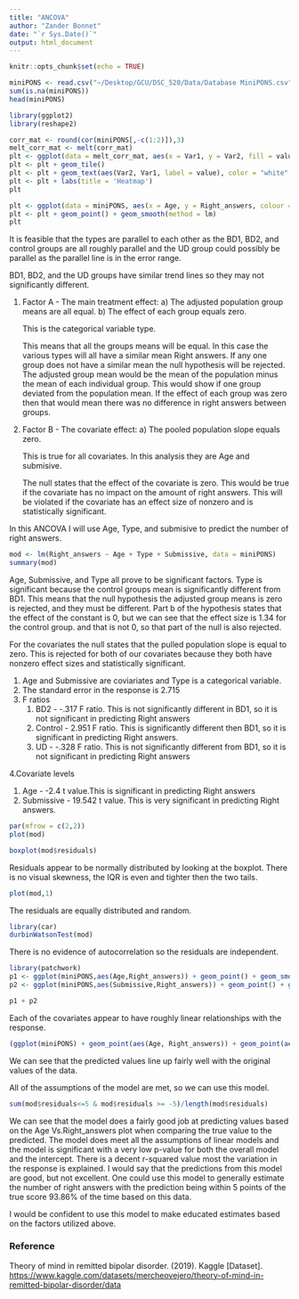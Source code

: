 ```yaml
---
title: "ANCOVA"
author: "Zander Bonnet"
date: "`r Sys.Date()`"
output: html_document
---
```


```r
knitr::opts_chunk$set(echo = TRUE)
```

```r
miniPONS <- read.csv("~/Desktop/GCU/DSC_520/Data/Database MiniPONS.csv", sep=";", stringsAsFactors=TRUE)
sum(is.na(miniPONS))
head(miniPONS)
```

```r
library(ggplot2)
library(reshape2)

corr_mat <- round(cor(miniPONS[,-c(1:2)]),3)
melt_corr_mat <- melt(corr_mat)
plt <- ggplot(data = melt_corr_mat, aes(x = Var1, y = Var2, fill = value)) 
plt <- plt + geom_tile()
plt <- plt + geom_text(aes(Var2, Var1, label = value), color = "white", size = 6)
plt <- plt + labs(title = 'Heatmap')
plt
```

```r
plt <- ggplot(data = miniPONS, aes(x = Age, y = Right_answers, colour = factor(Type)))
plt <- plt + geom_point() + geom_smooth(method = lm)
plt
```

It is feasible that the types are parallel to each other as the BD1, BD2, and control groups are all roughly parallel and the UD group could possibly be parallel as the parallel line is in the error range.

BD1, BD2, and the UD groups have similar trend lines so they may not significantly different.

1.  Factor A - The main treatment effect: a) The adjusted population group means are all equal. b) The effect of each group equals zero.

    This is the categorical variable type.

    This means that all the groups means will be equal. In this case the various types will all have a similar mean Right answers. If any one group does not have a similar mean the null hypothesis will be rejected. The adjusted group mean would be the mean of the population minus the mean of each individual group. This would show if one group deviated from the population mean. If the effect of each group was zero then that would mean there was no difference in right answers between groups.

2.  Factor B - The covariate effect: a) The pooled population slope equals zero.

    This is true for all covariates. In this analysis they are Age and submisive.

    The null states that the effect of the covariate is zero. This would be true if the covariate has no impact on the amount of right answers. This will be violated if the covariate has an effect size of nonzero and is statistically significant.

In this ANCOVA I will use Age, Type, and submisive to predict the number of right answers.

```r
mod <- lm(Right_answers ~ Age + Type + Submissive, data = miniPONS)
summary(mod)
```

Age, Submissive, and Type all prove to be significant factors. Type is significant because the control groups mean is significantly different from BD1. This means that the null hypothesis the adjusted group means is zero is rejected, and they must be different. Part b of the hypothesis states that the effect of the constant is 0, but we can see that the effect size is 1.34 for the control group. and that is not 0, so that part of the null is also rejected.

For the covariates the null states that the pulled population slope is equal to zero. This is rejected for both of our covariates because they both have nonzero effect sizes and statistically significant.

1.  Age and Submissive are coviariates and Type is a categorical variable.
2.  The standard error in the response is 2.715
3.  F ratios
    1.  BD2 - -.317 F ratio. This is not significantly different in BD1, so it is not significant in predicting Right answers
    2.  Control - 2.951 F ratio. This is significantly different then BD1, so it is significant in predicting Right answers.
    3.  UD - -.328 F ratio. This is not significantly different from BD1, so it is not significant in predicting Right answers

4.Covariate levels

1.  Age - -2.4 t value.This is significant in predicting Right answers
2.  Submissive - 19.542 t value. This is very significant in predicting Right answers.

```r
par(mfrow = c(2,2))
plot(mod)
```

```r
boxplot(mod$residuals)
```

Residuals appear to be normally distributed by looking at the boxplot. There is no visual skewness, the IQR is even and tighter then the two tails.

```r
plot(mod,1)
```

The residuals are equally distributed and random.

```r
library(car)
durbinWatsonTest(mod)
```

There is no evidence of autocorrelation so the residuals are independent.

```r
library(patchwork)
p1 <- ggplot(miniPONS,aes(Age,Right_answers)) + geom_point() + geom_smooth(method = lm)
p2 <- ggplot(miniPONS,aes(Submissive,Right_answers)) + geom_point() + geom_smooth(method = lm)

p1 + p2
```

Each of the covariates appear to have roughly linear relationships with the response.

```r
(ggplot(miniPONS) + geom_point(aes(Age, Right_answers)) + geom_point(aes(Age, mod$fitted.values,colour = 'red')) + labs(color = 'fitted value'))
```

We can see that the predicted values line up fairly well with the original values of the data.

All of the assumptions of the model are met, so we can use this model.

```r
sum(mod$residuals<=5 & mod$residuals >= -5)/length(mod$residuals)
```

We can see that the model does a fairly good job at predicting values based on the Age Vs.Right_answers plot when comparing the true value to the predicted. The model does meet all the assumptions of linear models and the model is significant with a very low p-value for both the overall model and the intercept. There is a decent r-squared value most the variation in the response is explained. I would say that the predictions from this model are good, but not excellent. One could use this model to generally estimate the number of right answers with the prediction being within 5 points of the true score 93.86% of the time based on this data.

I would be confident to use this model to make educated estimates based on the factors utilized above.

### Reference

Theory of mind in remitted bipolar disorder. (2019). Kaggle [Dataset]. <https://www.kaggle.com/datasets/mercheovejero/theory-of-mind-in-remitted-bipolar-disorder/data>
